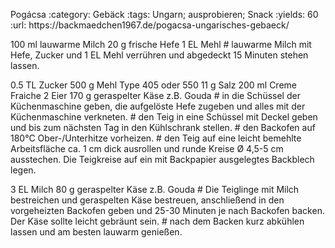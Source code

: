 Pogácsa
:category: Gebäck
:tags: Ungarn; ausprobieren; Snack
:yields: 60
:url: https://backmaedchen1967.de/pogacsa-ungarisches-gebaeck/

100 ml lauwarme Milch
20 g frische Hefe
1 EL Mehl
# lauwarme Milch mit Hefe, Zucker und 1 EL Mehl verrühren und abgedeckt 15 Minuten stehen lassen.

0.5 TL Zucker
500 g Mehl Type 405 oder 550
11 g Salz
200 ml Creme Fraiche
2 Eier
170 g geraspelter Käse z.B. Gouda
# in die Schüssel der Küchenmaschine geben, die aufgelöste Hefe zugeben und alles mit der Küchenmaschine verkneten.
# den Teig in eine Schüssel mit Deckel geben und bis zum nächsten Tag in den Kühlschrank stellen.
# den Backofen auf 180°C Ober-/Unterhitze vorheizen.
# den Teig auf eine leicht bemehlte Arbeitsfläche ca. 1 cm dick ausrollen und runde Kreise Ø 4,5-5 cm ausstechen. Die Teigkreise auf ein mit Backpapier ausgelegtes Backblech legen.

3 EL Milch
80 g geraspelter Käse z.B. Gouda
# Die Teiglinge mit Milch bestreichen und geraspelten Käse bestreuen, anschließend in den vorgeheizten Backofen geben und 25-30 Minuten je nach Backofen backen. Der Käse sollte leicht gebräunt sein.
# nach dem Backen kurz abkühlen lassen und am besten lauwarm genießen.
